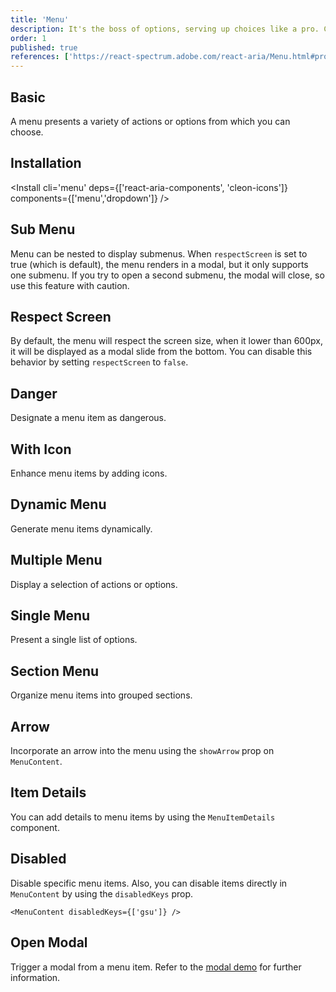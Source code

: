 ```yaml
---
title: 'Menu'
description: It's the boss of options, serving up choices like a pro. Click and it’ll show you the spread—pick what you like!
order: 1
published: true
references: ['https://react-spectrum.adobe.com/react-aria/Menu.html#props', 'https://cleon-icons.vercel.app', 'https://github.com/jamiebuilds/tailwindcss-animate']
---
```


## Basic
A menu presents a variety of actions or options from which you can choose.
<How toUse="collections/menu-basic-demo" />


## Installation
<Install cli='menu' deps={['react-aria-components', 'cleon-icons']} components={['menu','dropdown']} />

## Sub Menu
Menu can be nested to display submenus.
<How toUse="collections/menu-sub-demo" />
<Note>
  When `respectScreen` is set to true (which is default), the menu renders in a modal, but it only supports one submenu. If you try to open a second submenu, the modal will close, so use this feature with caution.
</Note>

## Respect Screen
By default, the menu will respect the screen size, when it lower than 600px, it will be displayed as a modal slide from the bottom. You can disable this behavior by setting `respectScreen` to `false`.
<How toUse="collections/menu-respect-screen-demo" />

## Danger
Designate a menu item as dangerous.
<How toUse="collections/menu-danger-demo" />

## With Icon
Enhance menu items by adding icons.
<How toUse="collections/menu-with-icon-demo" />

## Dynamic Menu
Generate menu items dynamically.
<How toUse="collections/menu-collection-demo" />

## Multiple Menu
Display a selection of actions or options.
<How toUse="collections/multiple-menu-demo" />

## Single Menu
Present a single list of options.
<How toUse="collections/single-menu-demo" />

## Section Menu
Organize menu items into grouped sections.
<How toUse="collections/menu-section-demo" />

## Arrow
Incorporate an arrow into the menu using the `showArrow` prop on `MenuContent`.
<How toUse="collections/menu-with-arrow-demo" />

## Item Details
You can add details to menu items by using the `MenuItemDetails` component.
<How toUse="collections/menu-item-details-demo" />

## Disabled
Disable specific menu items.
<How toUse="collections/menu-disabled-demo" />
Also, you can disable items directly in `MenuContent` by using the `disabledKeys` prop.
```tsx
<MenuContent disabledKeys={['gsu']} />
```

## Open Modal
Trigger a modal from a menu item. Refer to the [modal demo](/docs/components/overlays/modal#triggered-by-menu) for further information.
